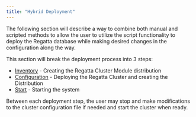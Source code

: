 ```yaml
---
title: "Hybrid Deployment"
---
```


The following section will describe a way to combine both manual and scripted methods to allow the user to utilize the script functionality to deploy the Regatta database while making desired changes in the configuration along the way.

This section will break the deployment process into 3 steps:

- [Inventory](https://docs.regatta.dev/self-hosted-deployment/hybrid-deployment/inventory) - Creating the Regatta Cluster Module distribution
- [Configuration](https://docs.regatta.dev/self-hosted-deployment/hybrid-deployment/configuration) - Deploying the Regatta Cluster and creating the Distribution
- [Start](https://docs.regatta.dev/self-hosted-deployment/hybrid-deployment/start) - Starting the system

Between each deployment step, the user may stop and make modifications to the cluster configuration file if needed and start the cluster when ready.